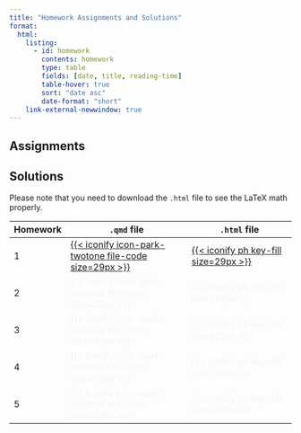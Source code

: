 ```yaml
---
title: "Homework Assignments and Solutions"
format: 
  html:
    listing: 
      - id: homework
        contents: homework
        type: table
        fields: [date, title, reading-time]
        table-hover: true
        sort: "date asc"
        date-format: "short"
    link-external-newwindow: true
---
```


## Assignments

::: {#homework}
:::

## Solutions

Please note that you need to download the `.html` file to see the LaTeX math properly.

| Homework | `.qmd` file                                                                                                                                                                                                                                                             | `.html` file                                                                                                                                                                                                                                             |
|--------------|-------------------------------|---------------------------|
| 1        | [[{{< iconify icon-park-twotone file-code size=29px >}}](https://ohsuitg-my.sharepoint.com/:u:/r/personal/wakim_ohsu_edu/Documents/Teaching/Classes/S2024_BSTA_513_613/Student_files/HW_solns/HW1/HW1_solns_BSTA_513.qmd?csf=1&web=1&e=MET7cM)]{style="color:#f8f5f0;"} | [[{{< iconify ph key-fill size=29px >}}](https://ohsuitg-my.sharepoint.com/:u:/r/personal/wakim_ohsu_edu/Documents/Teaching/Classes/S2024_BSTA_513_613/Student_files/HW_solns/HW1/HW1_solns_BSTA_513.html?csf=1&web=1&e=Dh0Pv1)]{style="color:#f8f5f0;"} |
| 2        | [{{< iconify icon-park-twotone file-code size=29px >}}]{style="color:#f8f5f0;"}                                                                                                                                                                                         | [{{< iconify ph key-fill size=29px >}}]{style="color:#f8f5f0;"}                                                                                                                                                                                          |
| 3        | [{{< iconify icon-park-twotone file-code size=29px >}}]{style="color:#f8f5f0;"}                                                                                                                                                                                         | [{{< iconify ph key-fill size=29px >}}]{style="color:#f8f5f0;"}                                                                                                                                                                                          |
| 4        | [{{< iconify icon-park-twotone file-code size=29px >}}]{style="color:#f8f5f0;"}                                                                                                                                                                                         | [{{< iconify ph key-fill size=29px >}}]{style="color:#f8f5f0;"}                                                                                                                                                                                          |
| 5        | [{{< iconify icon-park-twotone file-code size=29px >}}]{style="color:#f8f5f0;"}                                                                                                                                                                                         | [{{< iconify ph key-fill size=29px >}}]{style="color:#f8f5f0;"}                                                                                                                                                                                          |
